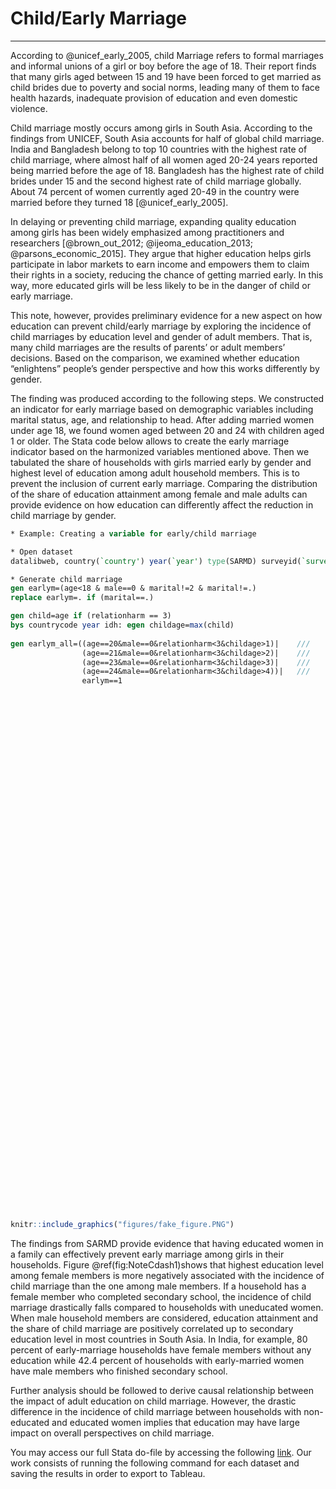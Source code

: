 # Child/Early Marriage {#note-childmarriage}
***

According to @unicef_early_2005, child Marriage refers to formal marriages and informal unions of a girl or boy before the age of 18. Their report finds that many girls aged between 15 and 19 have been forced to get married as child brides due to poverty and social norms, leading many of them to face health hazards, inadequate provision of education and even domestic violence.

Child marriage mostly occurs among girls in South Asia. According to the findings from UNICEF, South Asia accounts for half of global child marriage. India and Bangladesh belong to top 10 countries with the highest rate of child marriage, where almost half of all women aged 20-24 years reported being married before the age of 18. Bangladesh has the highest rate of child brides under 15 and the second highest rate of child marriage globally. About 74 percent of women currently aged 20-49 in the country were married before they turned 18 [@unicef_early_2005].

In delaying or preventing child marriage, expanding quality education among girls has been widely emphasized among practitioners and researchers [@brown_out_2012; @ijeoma_education_2013; @parsons_economic_2015]. They argue that higher education helps girls participate in labor markets to earn income and empowers them to claim their rights in a society, reducing the chance of getting married early. In this way, more educated girls will be less likely to be in the danger of child or early marriage. 

This note, however, provides preliminary evidence for a new aspect on how education can prevent child/early marriage by exploring the incidence of child marriages by education level and gender of adult members. That is, many child marriages are the results of parents' or adult members' decisions. Based on the comparison, we examined whether education "enlightens" people's gender perspective and how this works differently by gender. 

The finding was produced according to the following steps. We constructed an indicator for early marriage based on demographic variables including marital status, age, and relationship to head. After adding married women under age 18, we found women aged between 20 and 24 with children aged 1 or older. The Stata code below allows to create the early marriage indicator based on the harmonized variables mentioned above. Then we tabulated the share of households with girls married early by gender and highest level of education among adult household members. This is to prevent the inclusion of current early marriage. Comparing the distribution of the share of education attainment among female and male adults can provide evidence on how education can differently affect the reduction in child marriage by gender. 


```stata
* Example: Creating a variable for early/child marriage

* Open dataset
datalibweb, country(`country') year(`year') type(SARMD) surveyid(`surveyid') clear 

* Generate child marriage
gen earlym=(age<18 & male==0 & marital!=2 & marital!=.)
replace earlym=. if (marital==.)

gen child=age if (relationharm == 3)
bys countrycode year idh: egen childage=max(child)
 
gen earlym_all=((age==20&male==0&relationharm<3&childage>1)|	///
				(age==21&male==0&relationharm<3&childage>2)|	///
				(age==23&male==0&relationharm<3&childage>3)|	///
				(age==24&male==0&relationharm<3&childage>4))|	///
				earlym==1
```

<script type='text/javascript' src='https://tab.worldbank.org/javascripts/api/viz_v1.js'></script><div class='tableauPlaceholder' style='width: 700px; height: 827px;'><object class='tableauViz' width='700' height='827' style='display:none;'><param name='host_url' value='https%3A%2F%2Ftab.worldbank.org%2F' /> <param name='embed_code_version' value='3' /> <param name='site_root' value='&#47;t&#47;WBG' /><param name='name' value='SAR_MNA_NoteC&#47;1' /><param name='tabs' value='no' /><param name='toolbar' value='yes' /><param name='showAppBanner' value='false' /><param name='filter' value='iframeSizedToWindow=true' /></object></div>

```{r NoteCdash1,  echo=FALSE, fig.cap = "Early Marriage and Education Level of Household Members", out.height='10%', fig.align = 'left'}
knitr::include_graphics("figures/fake_figure.PNG")
```

The findings from SARMD provide evidence that having educated women in a family can effectively prevent early marriage among girls in their households. Figure \@ref(fig:NoteCdash1)shows that highest education level among female members is more negatively associated with the incidence of child marriage than the one among male members. If a household has a female member who completed secondary school, the incidence of child marriage drastically falls compared to households with uneducated women. When male household members are considered, education attainment and the share of child marriage are positively correlated up to secondary education level in most countries in South Asia. In India, for example, 80 percent of early-marriage households have female members without any education while 42.4 percent of households with early-married women have male members who finished secondary school. 

Further analysis should be followed to derive causal relationship between the impact of adult education on child marriage. However, the drastic difference in the incidence of child marriage between households with non-educated and educated women implies that education may have large impact on overall perspectives on child marriage.

You may access our full Stata do-file by accessing the following [link](https://github.com/randrescastaneda/SARMD_guidelines/blob/master/shareable_dofiles/maritalstatus.do). Our work consists of running the following command for each dataset and saving the results in order to export to Tableau. 

